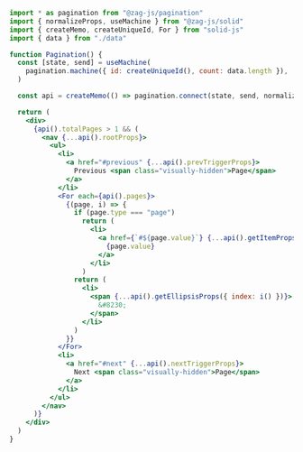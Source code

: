 ```jsx
import * as pagination from "@zag-js/pagination"
import { normalizeProps, useMachine } from "@zag-js/solid"
import { createMemo, createUniqueId, For } from "solid-js"
import { data } from "./data"

function Pagination() {
  const [state, send] = useMachine(
    pagination.machine({ id: createUniqueId(), count: data.length }),
  )

  const api = createMemo(() => pagination.connect(state, send, normalizeProps))

  return (
    <div>
      {api().totalPages > 1 && (
        <nav {...api().rootProps}>
          <ul>
            <li>
              <a href="#previous" {...api().prevTriggerProps}>
                Previous <span class="visually-hidden">Page</span>
              </a>
            </li>
            <For each={api().pages}>
              {(page, i) => {
                if (page.type === "page")
                  return (
                    <li>
                      <a href={`#${page.value}`} {...api().getItemProps(page)}>
                        {page.value}
                      </a>
                    </li>
                  )
                return (
                  <li>
                    <span {...api().getEllipsisProps({ index: i() })}>
                      &#8230;
                    </span>
                  </li>
                )
              }}
            </For>
            <li>
              <a href="#next" {...api().nextTriggerProps}>
                Next <span class="visually-hidden">Page</span>
              </a>
            </li>
          </ul>
        </nav>
      )}
    </div>
  )
}
```
